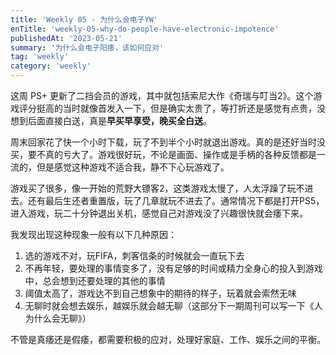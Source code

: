 ```yaml
---
title: 'Weekly 05 - 为什么会电子YW'
enTitle: 'weekly-05-why-do-people-have-electronic-impotence'
publishedAt: '2023-05-21'
summary: '为什么会电子阳痿，该如何应对'
tag: 'weekly'
category: 'weekly'
---
```


这周 PS+ 更新了二挡会员的游戏，其中就包括索尼大作《奇瑞与叮当2》。这个游戏评分挺高的当时就像首发入一下，但是确实太贵了，等打折还是感觉有点贵，没想到后面直接白送，真是**早买早享受，晚买全白送**。

周末回家花了快一个小时下载，玩了不到半个小时就退出游戏。真的是还好当时没买，要不真的亏大了。游戏很好玩，不论是画面、操作或是手柄的各种反馈都是一流的，但是感觉这种游戏不适合我，静不下心玩游戏了。

游戏买了很多，像一开始的荒野大镖客2，这类游戏太慢了，人太浮躁了玩不进去。还有最后生还者重置版，玩了几章就玩不进去了。通常情况下都是打开PS5，进入游戏，玩二十分钟退出关机，感觉自己对游戏没了兴趣很快就会痿下来。

我发现出现这种现象一般有以下几种原因：

1. 选的游戏不对，玩FIFA，刺客信条的时候就会一直玩下去
2. 不再年轻，要处理的事情变多了，没有足够的时间或精力全身心的投入到游戏中，总会想到还要处理的其他的事情
3. 阈值太高了，游戏达不到自己想象中的期待的样子，玩着就会索然无味
4. 无聊时就会想去娱乐，越娱乐就会越无聊（这部分下一期周刊可以写一下《人为什么会无聊》）

不管是真痿还是假痿，都需要积极的应对，处理好家庭、工作、娱乐之间的平衡。